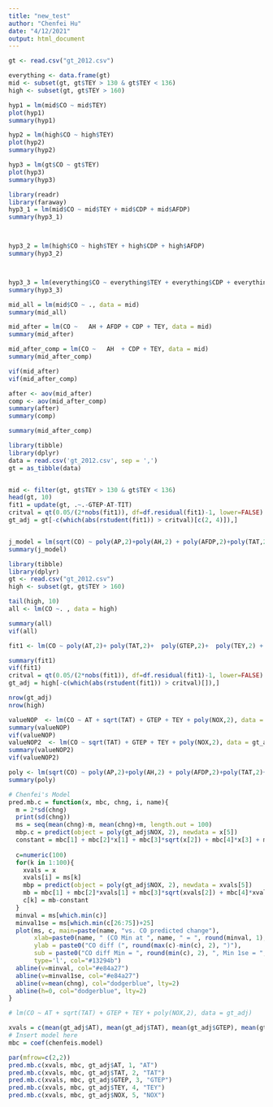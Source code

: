 ---
title: "new_test"
author: "Chenfei Hu"
date: "4/12/2021"
output: html_document
---
```{R}
gt <- read.csv("gt_2012.csv")

```


```{R}
everything <- data.frame(gt)
mid <- subset(gt, gt$TEY > 130 & gt$TEY < 136)
high <- subset(gt, gt$TEY > 160)
```


```{R}
hyp1 = lm(mid$CO ~ mid$TEY)
plot(hyp1)
summary(hyp1)

hyp2 = lm(high$CO ~ high$TEY)
plot(hyp2)
summary(hyp2)

hyp3 = lm(gt$CO ~ gt$TEY)
plot(hyp3)
summary(hyp3)

```


```{R}
library(readr)
library(faraway)
hyp3_1 = lm(mid$CO ~ mid$TEY + mid$CDP + mid$AFDP)
summary(hyp3_1)



hyp3_2 = lm(high$CO ~ high$TEY + high$CDP + high$AFDP)
summary(hyp3_2)



hyp3_3 = lm(everything$CO ~ everything$TEY + everything$CDP + everything$AFDP)
summary(hyp3_3)


```


```{R}
mid_all = lm(mid$CO ~ ., data = mid)
summary(mid_all)

```
```{R}
mid_after = lm(CO ~   AH + AFDP + CDP + TEY, data = mid)
summary(mid_after)
```

```{R}
mid_after_comp = lm(CO ~   AH  + CDP + TEY, data = mid)
summary(mid_after_comp)
```

```{R}
vif(mid_after)
vif(mid_after_comp)
```



```{R}
after <- aov(mid_after)
comp <- aov(mid_after_comp)
summary(after)
summary(comp)

```

```{R}
summary(mid_after_comp)
```




```{R}
library(tibble)
library(dplyr)
data = read.csv('gt_2012.csv', sep = ',')
gt = as_tibble(data)


mid <- filter(gt, gt$TEY > 130 & gt$TEY < 136)
head(gt, 10)
fit1 = update(gt, .~.-GTEP-AT-TIT)
critval = qt(0.05/(2*nobs(fit1)), df=df.residual(fit1)-1, lower=FALSE)
gt_adj = gt[-c(which(abs(rstudent(fit1)) > critval)[c(2, 4)]),]


j_model = lm(sqrt(CO) ~ poly(AP,2)+poly(AH,2) + poly(AFDP,2)+poly(TAT,2)+poly(TIT,2) + poly(TEY,2) + poly(NOX,2), data= gt_adj)
summary(j_model)


```



```{R}
library(tibble)
library(dplyr)
gt <- read.csv("gt_2012.csv")
high <- subset(gt, gt$TEY > 160)

tail(high, 10)
all <- lm(CO ~. , data = high)
```

```{R}
summary(all)
vif(all)
```
```{R}
fit1 <- lm(CO ~ poly(AT,2)+ poly(TAT,2)+  poly(GTEP,2)+  poly(TEY,2) + poly(NOX,2), data= high)

summary(fit1)
vif(fit1)
critval = qt(0.05/(2*nobs(fit1)), df=df.residual(fit1)-1, lower=FALSE)
gt_adj = high[-c(which(abs(rstudent(fit1)) > critval)[]),]

```
```{R}
nrow(gt_adj)
nrow(high)
```



```{R}
valueNOP  <- lm(CO ~ AT + sqrt(TAT) + GTEP + TEY + poly(NOX,2), data = high)
summary(valueNOP)
vif(valueNOP)
valueNOP2  <- lm(CO ~ sqrt(TAT) + GTEP + TEY + poly(NOX,2), data = gt_adj)
summary(valueNOP2)
vif(valueNOP2)
```





```{R}
poly <- lm(sqrt(CO) ~ poly(AP,2)+poly(AH,2) + poly(AFDP,2)+poly(TAT,2)+poly(TIT,2) + poly(TEY,2) + poly(NOX,2), data= high)
summary(poly)
```

```{r}
# Chenfei's Model
pred.mb.c = function(x, mbc, chng, i, name){
  m = 2*sd(chng)
  print(sd(chng))
  ms = seq(mean(chng)-m, mean(chng)+m, length.out = 100)
  mbp.c = predict(object = poly(gt_adj$NOX, 2), newdata = x[5])
  constant = mbc[1] + mbc[2]*x[1] + mbc[3]*sqrt(x[2]) + mbc[4]*x[3] + mbc[5]*x[4] + mbc[6]*mbp.c[1] + mbc[7]*mbp.c[2]
  
  c=numeric(100)
  for(k in 1:100){
    xvals = x
    xvals[i] = ms[k]
    mbp = predict(object = poly(gt_adj$NOX, 2), newdata = xvals[5])
    mb = mbc[1] + mbc[2]*xvals[1] + mbc[3]*sqrt(xvals[2]) + mbc[4]*xvals[3] + mbc[5]*xvals[4] + mbc[6]*mbp[1] + mbc[7]*mbp[2]
    c[k] = mb-constant
  }
  minval = ms[which.min(c)]
  minval1se = ms[which.min(c[26:75])+25]
  plot(ms, c, main=paste(name, "vs. CO predicted change"),
       xlab=paste0(name, " (CO Min at ", name, " = ", round(minval, 1), ")"), 
       ylab = paste0("CO diff (", round(max(c)-min(c), 2), ")"), 
       sub = paste0("CO diff Min = ", round(min(c), 2), ", Min 1se = ", round(min(c[26:75]), 2)),
       type='l', col="#13294b")
  abline(v=minval, col="#e84a27")
  abline(v=minval1se, col="#e84a27")
  abline(v=mean(chng), col="dodgerblue", lty=2)
  abline(h=0, col="dodgerblue", lty=2)
}

# lm(CO ~ AT + sqrt(TAT) + GTEP + TEY + poly(NOX,2), data = gt_adj)

xvals = c(mean(gt_adj$AT), mean(gt_adj$TAT), mean(gt_adj$GTEP), mean(gt_adj$TEY), mean(gt_adj$NOX))
# Insert model here
mbc = coef(chenfeis.model)

par(mfrow=c(2,2))
pred.mb.c(xvals, mbc, gt_adj$AT, 1, "AT")
pred.mb.c(xvals, mbc, gt_adj$TAT, 2, "TAT")
pred.mb.c(xvals, mbc, gt_adj$GTEP, 3, "GTEP")
pred.mb.c(xvals, mbc, gt_adj$TEY, 4, "TEY")
pred.mb.c(xvals, mbc, gt_adj$NOX, 5, "NOX")

```
